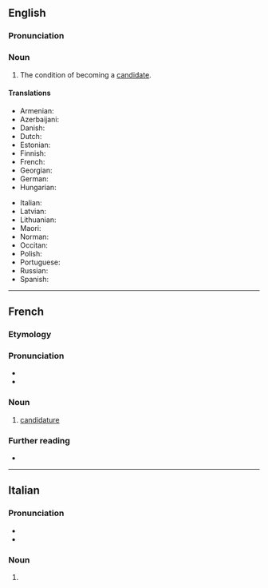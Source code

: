 ==English==

===Pronunciation===
{{rfp|en}}

===Noun===
{{en-noun|~}}

# The condition of becoming a [[candidate]].

====Translations====
{{trans-top|the condition of becoming a candidate}}
* Armenian: {{t-needed|hy}}
* Azerbaijani: {{t|az|namizədlik}}
* Danish: {{t-needed|da}}
* Dutch: {{t+|nl|kandidatuur|f}}
* Estonian: {{t|et|kandidatuur}}
* Finnish: {{t-needed|fi}}
* French: {{t+|fr|candidature|f}}
* Georgian: {{t|ka|კანდიდატურა}}
* German: {{t+|de|Kandidatur|f}}
* Hungarian: {{t-needed|hu}}
{{trans-mid}}
* Italian: {{t+|it|candidatura|f}}
* Latvian: {{t-needed|lv}}
* Lithuanian: {{t-needed|lt}}
* Maori: {{t|mi|kaiwhakaurutanga}}
* Norman: {{t|nrf|candidatuthe|f}} {{qualifier|Jersey}}
* Occitan: {{t+|oc|candidatura|f}}
* Polish: {{t+|pl|kandydatura|f}}
* Portuguese: {{t|pt|candidatura|f}}
* Russian: {{t+|ru|кандидату́ра|f}}
* Spanish: {{t+|es|candidatura|f}}
{{trans-bottom}}

----

==French==

===Etymology===
{{suffix|fr|candidat|ure}}

===Pronunciation===
* {{fr-IPA}}
* {{audio|fr|LL-Q150 (fra)-Poslovitch-candidature.wav|Audio}}

===Noun===
{{fr-noun|f}}

# [[candidature#English|candidature]]

===Further reading===
* {{R:TLFi}}

----

==Italian==

===Pronunciation===
* {{it-IPA|candidatùre}}
* {{rhymes|it|ure}}

===Noun===
{{head|it|noun form|g=f-p}}

# {{plural of|it|candidatura}}